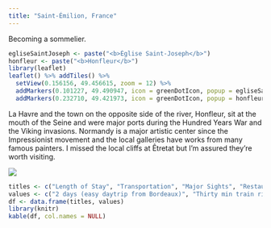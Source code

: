 ```yaml
---
title: "Saint-Émilion, France"
---
```


Becoming a sommelier. 

```r
egliseSaintJoseph <- paste("<b>Église Saint-Joseph</b>")
honfleur <- paste("<b>Honfleur</b>")
library(leaflet)
leaflet() %>% addTiles() %>%
  setView(0.156156, 49.456615, zoom = 12) %>%
  addMarkers(0.101227, 49.490947, icon = greenDotIcon, popup = egliseSaintJoseph) %>% # Église Saint-Joseph
  addMarkers(0.232710, 49.421973, icon = greenDotIcon, popup = honfleur) # Honfleur
```

La Havre and the town on the opposite side of the river, Honfleur, sit at the mouth of the Seine and were major ports during the Hundred Years War and the Viking invasions. Normandy is a major artistic center since the Impressionist movement and the local galleries have works from many famous painters. I missed the local cliffs at Êtretat but I'm assured they're worth visiting.

![](images/LeHavre/lehavre1.png)

```r
titles <- c("Length of Stay", "Transportation", "Major Sights", "Restaurant Recommendations")
values <- c("2 days (easy daytrip from Bordeaux)", "Thirty min train ride from Bordeaux Saint-Jean", "Monolithic church, King's Tower", "Le Bistrot du Clocher (good for ice cream at least, reviews are bad otherwise) -  3 Place du Clocher")
df <- data.frame(titles, values)
library(knitr)
kable(df, col.names = NULL)
```